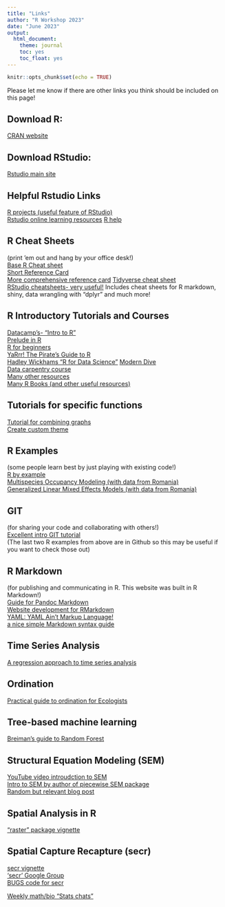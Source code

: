 ```yaml
---
title: "Links"
author: "R Workshop 2023"
date: "June 2023"
output: 
  html_document: 
    theme: journal
    toc: yes
    toc_float: yes
---
```


```r
knitr::opts_chunk$set(echo = TRUE)
```

Please let me know if there are other links you think should be included on this page!

## Download R:
 [CRAN website](https://cran.r-project.org/)  
 
## Download RStudio:   
 [Rstudio main site](https://www.rstudio.com/) 
 
## Helpful Rstudio Links
 [R projects (useful feature of RStudio)](https://support.rstudio.com/hc/en-us/articles/200526207-Using-Projects)        
 [Rstudio online learning resources](https://posit.co/resources/) 
 [R help](https://www.r-project.org/help.html)
 
## R Cheat Sheets 
(print 'em out and hang by your office desk!)       
[Base R Cheat sheet](https://iqss.github.io/dss-workshops/R/Rintro/base-r-cheat-sheet.pdf)            
 [Short Reference Card](https://cran.r-project.org/doc/contrib/Short-refcard.pdf)  
 [More comprehensive reference card](https://cran.r-project.org/doc/contrib/Baggott-refcard-v2.pdf) 
 [Tidyverse cheat sheet](https://www.datacamp.com/cheat-sheet/tidyverse-cheat-sheet-for-beginners)    
 [RStudio cheatsheets- very useful!](https://www.rstudio.com/resources/cheatsheets/)  Includes cheat sheets for R markdown, shiny, data wrangling with "dplyr" and much more! 
 
## R Introductory Tutorials and Courses
 [Datacamp's- "Intro to R"](https://www.datacamp.com/home)   
 [Prelude in R](https://preludeinr.com)      
 [R for beginners](https://cran.r-project.org/doc/contrib/Paradis-rdebuts_en.pdf)  
 [YaRrr! The Pirate's Guide to R](https://bookdown.org/ndphillips/YaRrr/)  
 [Hadley Wickhams "R for Data Science"](http://r4ds.had.co.nz/index.html)
 [Modern Dive](https://ismayc.github.io/moderndiver-book/)     
 [Data carpentry course](http://www.datacarpentry.org/semester-biology/)  
 [Many other resources](https://cran.r-project.org/other-docs.html)    
 [Many R Books (and other useful resources)](http://rbasicsworkshop.weebly.com/books.html)     
 
## Tutorials for specific functions
[Tutorial for combining graphs](http://www.sthda.com/english/articles/24-ggpubr-publication-ready-plots/81-ggplot2-easy-way-to-mix-multiple-graphs-on-the-same-page/)    
[Create custom theme](https://rpubs.com/mclaire19/ggplot2-custom-themes)    
 
## R Examples 
(some people learn best by just playing with existing code!)            
 [R by example](http://www.mayin.org/ajayshah/KB/R/)     
 [Multispecies Occupancy Modeling (with data from Romania)](https://github.com/marissadyck/Multi_occ_LWW)    
 [Generalized Linear Mixed Effects Models (with data from Romania)](https://github.com/marissadyck/Brown_bear_predation_RO)   

## GIT 
(for sharing your code and collaborating with others!)        
 [Excellent intro GIT tutorial](https://try.github.io/)  
 (The last two R examples from above are in Github so this may be useful if you want to check those out)
 
## R Markdown 
(for publishing and communicating in R. This website was built in R Markdown!)          
 [Guide for Pandoc Markdown](http://rmarkdown.rstudio.com/authoring_pandoc_markdown.html)   
 [Website development for RMarkdown](http://rmarkdown.rstudio.com/rmarkdown_websites.html)   
 [YAML: YAML Ain't Markup Language!](http://yaml.org/)   
 [a nice simple Markdown syntax guide](https://confluence.atlassian.com/bitbucketserver/markdown-syntax-guide-776639995.html)  


 
## Time Series Analysis
 [A regression approach to time series analysis](http://node101.psych.cornell.edu/Darlington/series/series0.htm)  
 
## Ordination
 [Practical guide to ordination for Ecologists](http://ordination.okstate.edu/index.html)  
 
## Tree-based machine learning
 [Breiman's guide to Random Forest](http://www.stat.berkeley.edu/~breiman/RandomForests/cc_home.htm)  

## Structural Equation Modeling (SEM)
[YouTube video introudction to SEM](https://stats.oarc.ucla.edu/r/seminars/rsem/)       
[Intro to SEM by author of piecewise SEM package](https://jslefche.github.io/sem_book/)   
[Random but relevant blog post](http://blog.efpsa.org/2015/12/14/structural-equation-modeling-what-is-it-what-does-it-have-in-common-with-hippie-music-and-why-does-it-eat-cake-to-get-rid-of-measurement-error/)  

 
## Spatial Analysis in R
 ["raster" package vignette](https://cran.r-project.org/web/packages/raster/raster.pdf)   

## Spatial Capture Recapture (secr)  
[secr vignette](https://cran.r-project.org/web/packages/secr/vignettes/secr-overview.pdf)   
 ['secr' Google Group](https://groups.google.com/forum/#!forum/secrgroup)    
 [BUGS code for secr](http://www.mikemeredith.net/blog/1309_SECR_in_JAGS_patchy_habitat.htm)
 

[Weekly math/bio "Stats chats"](https://kevintshoemaker.github.io/StatsChats/)

